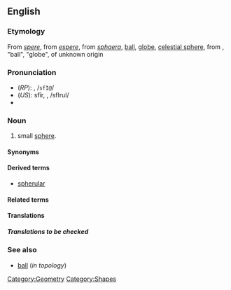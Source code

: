 {{see|sphère}}
==English==

===Etymology===
From {{ME.}} ''[[spere]]'', from {{OF.}} ''[[espere]]'', from {{L.}} ''[[sphaera]]'', [[ball]], [[globe]], [[celestial sphere]], from {{Gr.}} {{IPAchar|[[σφαῖρα]]}}, "ball", "globe", of unknown origin

===Pronunciation===
*(''RP''): {{IPAchar|/sfɪəru:l/}}, /<tt>sfI@</tt>/
*(''US''): sfîr, {{IPAchar|/sfɪrju:l/}}, /sfIrul/
*{{audio|en-us-spherule.ogg|Audio (US)}}



===Noun===
{{wikipedia|Martian spherules}}
{{en-noun}}

# small [[sphere]].

====Synonyms====

====Derived terms====
*[[spherular]]

====Related terms====


====Translations====


=====Translations to be checked=====


===See also===
*[[ball]] (''in topology'')


[[Category:Geometry]]
[[Category:Shapes]]